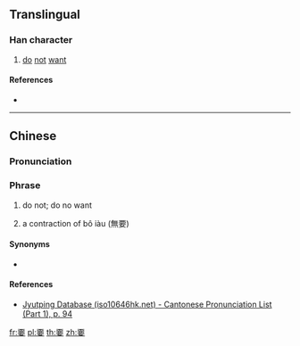 {{character info/new}}
==Translingual==

===Han character===
{{Han char|rn=38|rad=女|as=10|sn=13|four=|canj=MFMWV|ids=⿱不要}}

# [[do]] [[not]] [[want]]

====References====
* {{Han ref|kx=0269.181|hdz=21071.130|uh=5AD1|ud=23249}}

----
==Chinese==
{{zh-forms}}
===Pronunciation===
{{zh-pron
|m= báo
|m-s= biao4
|c=biu3
|nan=biàu
|cat=
}}

===Phrase===
{{zh-adj}}
# {{lb|zh|non-standard|regional|dialectical|contraction}} do not; do no want
# a contraction of bô iàu (無要)

====Synonyms==== 
* {{qualifier|Standard Mandarin}} {{zh-l|不要}}

====References====
* [http://www.iso10646hk.net/jp/document/download.jsp Jyutping Database (iso10646hk.net) - Cantonese Pronunciation List (Part 1), p. 94]

[[fr:嫑]]
[[pl:嫑]]
[[th:嫑]]
[[zh:嫑]]